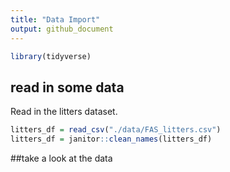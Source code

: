 ```yaml
---
title: "Data Import"
output: github_document
---
```


```r
library(tidyverse)
```

## read in some data

Read in the litters dataset.

```r
litters_df = read_csv("./data/FAS_litters.csv")
litters_df = janitor::clean_names(litters_df)
```


##take a look at the data

